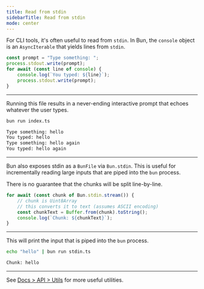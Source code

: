 ```yaml
---
title: Read from stdin
sidebarTitle: Read from stdin
mode: center
---
```


For CLI tools, it's often useful to read from `stdin`. In Bun, the `console` object is an `AsyncIterable` that yields lines from `stdin`.

```ts index.ts icon="/icons/typescript.svg"
const prompt = "Type something: ";
process.stdout.write(prompt);
for await (const line of console) {
	console.log(`You typed: ${line}`);
	process.stdout.write(prompt);
}
```

---

Running this file results in a never-ending interactive prompt that echoes whatever the user types.

```sh terminal icon="terminal"
bun run index.ts
```

```txt
Type something: hello
You typed: hello
Type something: hello again
You typed: hello again
```

---

Bun also exposes stdin as a `BunFile` via `Bun.stdin`. This is useful for incrementally reading large inputs that are piped into the `bun` process.

There is no guarantee that the chunks will be split line-by-line.

```ts stdin.ts icon="/icons/typescript.svg"
for await (const chunk of Bun.stdin.stream()) {
	// chunk is Uint8Array
	// this converts it to text (assumes ASCII encoding)
	const chunkText = Buffer.from(chunk).toString();
	console.log(`Chunk: ${chunkText}`);
}
```

---

This will print the input that is piped into the `bun` process.

```sh terminal icon="terminal"
echo "hello" | bun run stdin.ts
```

```txt
Chunk: hello
```

---

See [Docs > API > Utils](https://bun.com/docs/api/utils) for more useful utilities.
